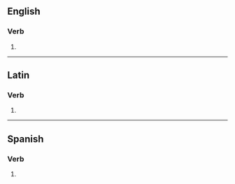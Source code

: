 ==English==

===Verb===
{{head|en|verb form}}

# {{en-third-person singular of|proscribe}}

----

==Latin==

===Verb===
{{la-verb-form|prōscrībēs}}

# {{inflection of|la|prōscrībō||2|s|futr|actv|indc}}

----

==Spanish==

===Verb===
{{head|es|verb form}}

# {{es-verb form of|ending=ir|mood=indicative|tense=present|pers=2|formal=no|number=singular|proscribir}}